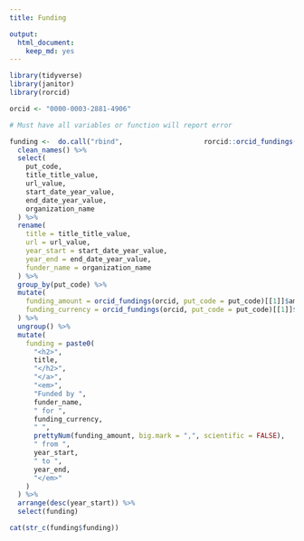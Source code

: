 ```yaml
---
title: Funding

output:
  html_document:
    keep_md: yes
---
```

```r
library(tidyverse)
library(janitor)
library(rorcid)

orcid <- "0000-0003-2881-4906"

# Must have all variables or function will report error

funding <-  do.call("rbind",                    rorcid::orcid_fundings(orcid)[[1]]$group$`funding-summary`) %>%
  clean_names() %>%
  select(
    put_code,
    title_title_value,
    url_value,
    start_date_year_value,
    end_date_year_value,
    organization_name
  ) %>%
  rename(
    title = title_title_value,
    url = url_value,
    year_start = start_date_year_value,
    year_end = end_date_year_value,
    funder_name = organization_name
  ) %>%
  group_by(put_code) %>%
  mutate(
    funding_amount = orcid_fundings(orcid, put_code = put_code)[[1]]$amount$value,
    funding_currency = orcid_fundings(orcid, put_code = put_code)[[1]]$amount$`currency-code`
  ) %>%
  ungroup() %>%
  mutate(
    funding = paste0(
      "<h2>",
      title,
      "</h2>",
      "</a>",
      "<em>",
      "Funded by ",
      funder_name,
      " for ",
      funding_currency,
      " ",
      prettyNum(funding_amount, big.mark = ",", scientific = FALSE),
      " from ",
      year_start,
      " to ",
      year_end,
      "</em>"
    )
  ) %>%
  arrange(desc(year_start)) %>%
  select(funding)

cat(str_c(funding$funding))
```  
